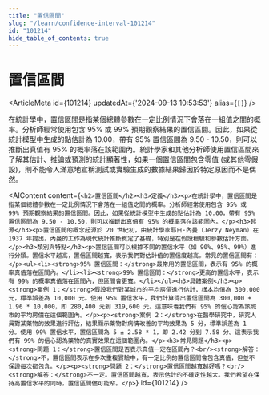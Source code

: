 ```yaml
---
title: "置信區間"
slug: "/learn/confidence-interval-101214"
id: "101214"
hide_table_of_contents: true
---
```



# 置信區間

<ArticleMeta id={101214} updatedAt={'2024-09-13 10:53:53'} alias={`[]`} />
<div className='border-solid border-b border-t-0 my-4 border-[var(--ifm-color-gray-300)]' />

在統計學中，置信區間是指某個總體參數在一定比例情況下會落在一組值之間的概率。分析師經常使用包含 95% 或 99% 預期觀察結果的置信區間。因此，如果從統計模型中生成的點估計為 10.00，帶有 95% 置信區間為 9.50 - 10.50，則可以推斷出真值有 95% 的概率落在該範圍內。統計學家和其他分析師使用置信區間來了解其估計、推論或預測的統計顯著性，如果一個置信區間包含零值 (或其他零假設)，則不能令人滿意地宣稱測試或實驗生成的數據結果歸因於特定原因而不是偶然。

<AIContent content={`<h2>置信區間</h2><h3>定義</h3><p>在統計學中，置信區間是指某個總體參數在一定比例情況下會落在一組值之間的概率。分析師經常使用包含 95% 或 99% 預期觀察結果的置信區間。因此，如果從統計模型中生成的點估計為 10.00，帶有 95% 置信區間為 9.50 - 10.50，則可以推斷出真值有 95% 的概率落在該範圍內。</p><h3>起源</h3><p>置信區間的概念起源於 20 世紀初，由統計學家耶日·內曼（Jerzy Neyman）在 1937 年提出。內曼的工作為現代統計推斷奠定了基礎，特別是在假設檢驗和參數估計方面。</p><h3>類別與特點</h3><p>置信區間可以根據不同的置信水平（如 90%、95%、99%）進行分類。置信水平越高，置信區間越寬，表示我們對估計值的置信度越高。常見的置信區間有：</p><ul><li><strong>95% 置信區間：</strong>最常用的置信區間，表示有 95% 的概率真值落在區間內。</li><li><strong>99% 置信區間：</strong>更高的置信水平，表示有 99% 的概率真值落在區間內，但區間會更寬。</li></ul><h3>具體案例</h3><p><strong>案例 1：</strong>假設我們對某城市的平均房價進行估計，樣本均值為 300,000 元，標準誤差為 10,000 元。使用 95% 置信水平，我們計算得出置信區間為 300,000 ± 1.96 * 10,000，即 280,400 元到 319,600 元。這意味着我們有 95% 的信心認為該城市的平均房價在這個範圍內。</p><p><strong>案例 2：</strong>在醫學研究中，研究人員對某藥物的效果進行評估，結果顯示藥物對病情改善的平均效果為 5 分，標準誤差為 1 分。使用 99% 置信水平，置信區間為 5 ± 2.58 * 1，即 2.42 分到 7.58 分。這表示我們有 99% 的信心認為藥物的真實效果在這個範圍內。</p><h3>常見問題</h3><p><strong>問題 1：</strong>置信區間是否表示真值一定在區間內？<br/><strong>解答：</strong>不，置信區間表示在多次重複實驗中，有一定比例的置信區間會包含真值，但並不保證每次都包含。</p><p><strong>問題 2：</strong>置信區間越寬越好嗎？<br/><strong>解答：</strong>不一定。置信區間越寬，表示估計的不確定性越大。我們希望在保持高置信水平的同時，置信區間儘可能窄。</p>`} id={101214} />
